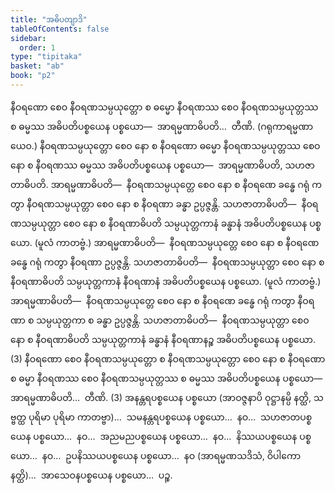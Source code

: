 ```yaml
---
title: "အဓိပတျာဒိ"
tableOfContents: false
sidebar:
  order: 1
type: "tipitaka"
basket: "ab"
book: "p2"
---
```



<DynamicBreadcrumb />

<Division number="102" book="p2" e="ch" v="38" p="291">

<Paragraph number="2113" book="p2">
နီဝရဏော စေဝ နီဝရဏသမ္ပယုတ္တော စ ဓမ္မော နီဝရဏဿ စေဝ နီဝရဏသမ္ပယုတ္တဿ စ ဓမ္မဿ အဓိပတိပစ္စယေန ပစ္စယော—  အာရမ္မဏာဓိပတိ…  တီဏိ. (ဂရုကာရမ္မဏာယေဝ.)
</Paragraph>

<Paragraph number="2114" book="p2">
နီဝရဏသမ္ပယုတ္တော စေဝ နော စ နီဝရဏော ဓမ္မော နီဝရဏသမ္ပယုတ္တဿ စေဝ နော စ နီဝရဏဿ ဓမ္မဿ အဓိပတိပစ္စယေန ပစ္စယော—  အာရမ္မဏာဓိပတိ, သဟဇာတာဓိပတိ. <Emphasis>အာရမ္မဏာဓိပတိ</Emphasis>—  နီဝရဏသမ္ပယုတ္တေ စေဝ နော စ နီဝရဏေ ခန္ဓေ ဂရုံ ကတွာ နီဝရဏသမ္ပယုတ္တာ စေဝ နော စ နီဝရဏာ ခန္ဓာ ဥပ္ပဇ္ဇန္တိ. <Emphasis>သဟဇာတာဓိပတိ</Emphasis>—  နီဝရဏသမ္ပယုတ္တာ စေဝ နော စ နီဝရဏာဓိပတိ သမ္ပယုတ္တကာနံ ခန္ဓာနံ အဓိပတိပစ္စယေန ပစ္စယော. (မူလံ ကာတဗ္ဗံ.) <Emphasis>အာရမ္မဏာဓိပတိ</Emphasis>—  နီဝရဏသမ္ပယုတ္တေ စေဝ နော စ နီဝရဏေ ခန္ဓေ ဂရုံ ကတွာ နီဝရဏာ ဥပ္ပဇ္ဇန္တိ. <Emphasis>သဟဇာတာဓိပတိ</Emphasis>—  နီဝရဏသမ္ပယုတ္တာ စေဝ နော စ နီဝရဏာဓိပတိ သမ္ပယုတ္တကာနံ နီဝရဏာနံ အဓိပတိပစ္စယေန ပစ္စယော. (မူလံ ကာတဗ္ဗံ.) <Emphasis>အာရမ္မဏာဓိပတိ</Emphasis>—  နီဝရဏသမ္ပယုတ္တေ စေဝ နော စ နီဝရဏေ ခန္ဓေ ဂရုံ ကတွာ နီဝရဏာ စ သမ္ပယုတ္တကာ စ ခန္ဓာ ဥပ္ပဇ္ဇန္တိ. <Emphasis>သဟဇာတာဓိပတိ</Emphasis>—  နီဝရဏသမ္ပယုတ္တာ စေဝ နော စ နီဝရဏာဓိပတိ သမ္ပယုတ္တကာနံ ခန္ဓာနံ နီဝရဏာနဉ္စ အဓိပတိပစ္စယေန ပစ္စယော. (3)
</Paragraph>

</Division>
<Division number="103" book="p2" e="ch" v="38" p="291">

<Paragraph number="2115" book="p2">
နီဝရဏော စေဝ နီဝရဏသမ္ပယုတ္တော စ နီဝရဏသမ္ပယုတ္တော စေဝ နော စ နီဝရဏော စ ဓမ္မာ နီဝရဏဿ စေဝ နီဝရဏသမ္ပယုတ္တဿ စ ဓမ္မဿ အဓိပတိပစ္စယေန ပစ္စယော—  အာရမ္မဏာဓိပတိ…  တီဏိ. (3)
</Paragraph>

<Paragraph number="2116" book="p2">
အနန္တရပစ္စယေန ပစ္စယော (အာဝဇ္ဇနာပိ ဝုဋ္ဌာနမ္ပိ နတ္ထိ, သဗ္ဗတ္ထ ပုရိမာ ပုရိမာ ကာတဗ္ဗာ)…  သမနန္တရပစ္စယေန ပစ္စယော…  နဝ…  သဟဇာတပစ္စယေန ပစ္စယော…  နဝ…  အညမညပစ္စယေန ပစ္စယော…  နဝ…  နိဿယပစ္စယေန ပစ္စယော…  နဝ…  ဥပနိဿယပစ္စယေန ပစ္စယော…  နဝ (အာရမ္မဏသဒိသံ, ဝိပါကော နတ္ထိ)…  အာသေဝနပစ္စယေန ပစ္စယော…  ပဉ္စ.
</Paragraph>
</Division>